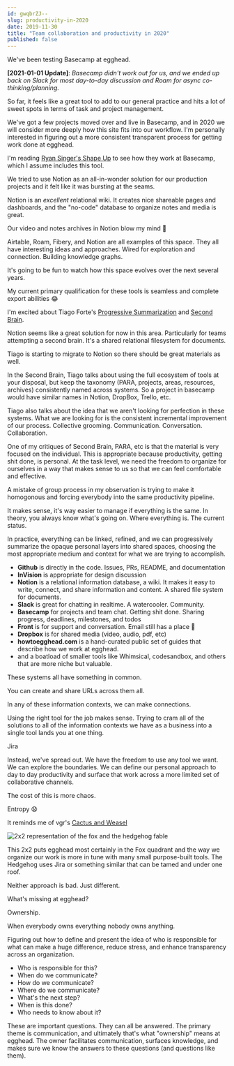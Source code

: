 ```yaml
---
id: gwqbrZJ--
slug: productivity-in-2020
date: 2019-11-30
title: "Team collaboration and productivity in 2020"
published: false
---
```


We've been testing Basecamp at egghead.

**[2021-01-01 Update]**: _Basecamp didn't work out for us, and we ended up back on Slack for most day-to-day discussion and Roam for async co-thinking/planning._

So far, it feels like a great tool to add to our general practice and hits a lot of sweet spots in terms of task and project management.

We've got a few projects moved over and live in Basecamp, and in 2020 we will consider more deeply how this site fits into our workflow. I'm personally interested in figuring out a more consistent transparent process for getting work done at egghead. 

I'm reading [Ryan Singer's Shape Up](https://basecamp.com/shapeup) to see how they work at Basecamp, which I assume includes this tool.

We tried to use Notion as an all-in-wonder solution for our production projects and it felt like it was bursting at the seams.

Notion is an *excellent* relational wiki. It creates nice shareable pages and dashboards, and the "no-code" database to organize notes and media is great. 

Our video and notes archives in Notion blow my mind 🤯

Airtable, Roam, Fibery, and Notion are all examples of this space. They all have interesting ideas and approaches. Wired for exploration and connection. Building knowledge graphs.

It's going to be fun to watch how this space evolves over the next several years.

My current primary qualification for these tools is seamless and complete export abilities 😂

I'm excited about Tiago Forte's [Progressive Summarization](https://praxis.fortelabs.co/progressive-summarization-a-practical-technique-for-designing-discoverable-notes-3459b257d3eb/) and [Second Brain](https://www.buildingasecondbrain.com/). 

Notion seems like a great solution for now in this area. Particularly for teams attempting a second brain. It's a shared relational filesystem for documents.

Tiago is starting to migrate to Notion so there should be great materials as well.

In the Second Brain, Tiago talks about using the full ecosystem of tools at your disposal, but keep the taxonomy (PARA, projects, areas, resources, archives) consistently named across systems. So a project in basecamp would have similar names in Notion, DropBox, Trello, etc.

Tiago also talks about the idea that we aren't looking for perfection in these systems. What we are looking for is the consistent incremental improvement of our process. Collective grooming. Communication. Conversation. Collaboration.

One of my critiques of Second Brain, PARA, etc is that the material is very focused on the individual. This is appropriate because productivity, getting shit done, is personal. At the task level, we need the freedom to organize for ourselves in a way that makes sense to us so that we can feel comfortable and effective.

A mistake of group process in my observation is trying to make it homogonous and forcing everybody into the same productivity pipeline.

It makes sense, it's way easier to manage if everything is the same. In theory, you always know what's going on. Where everything is. The current status.

In practice, everything can be linked, refined, and we can progressively summarize the opaque personal layers into shared spaces, choosing the most appropriate medium and context for what we are trying to accomplish.

* **Github** is directly in the code. Issues, PRs, README, and documentation 
* **InVision** is appropriate for design discussion
* **Notion** is a relational information database, a wiki. It makes it easy to write, connect, and share information and content. A shared file system for documents.
* **Slack** is great for chatting in realtime. A watercooler. Community.
* **Basecamp** for projects and team chat. Getting shit done. Sharing progress, deadlines, milestones, and todos
* **Front** is for support and conversation. Email still has a place 🖤
* **Dropbox** is for shared media (video, audio, pdf, etc)
* **howtoegghead.com** is a hand-curated public set of guides that describe how we work at egghead.
* and a boatload of smaller tools like Whimsical, codesandbox, and others that are more niche but valuable.

These systems all have something in common. 

You can create and share URLs across them all. 

In any of these information contexts, we can make connections.

Using the right tool for the job makes sense. Trying to cram all of the solutions to all of the information contexts we have as a business into a single tool lands you at one thing.

Jira

Instead, we've spread out. We have the freedom to use any tool we want. We can explore the boundaries. We can define our personal approach to day to day productivity and surface that work across a more limited set of collaborative channels.

The cost of this is more chaos. 

Entropy 😧

It reminds me of vgr's [Cactus and Weasel](https://www.ribbonfarm.com/2014/02/20/the-cactus-and-the-weasel/)

![2x2 representation of the fox and the hedgehog fable](https://res.cloudinary.com/badass-courses/image/fetch/v1665602232/https://joelhooks.com/images/strongweak.png)

This 2x2 puts egghead most certainly in the Fox quadrant and the way we organize our work is more in tune with many small purpose-built tools. The Hedgehog uses Jira or something similar that can be tamed and under one roof.

Neither approach is bad. Just different. 

What's missing at egghead?

Ownership. 

When everybody owns everything nobody owns anything.

Figuring out how to define and present the idea of who is responsible for what can make a huge difference, reduce stress, and enhance transparency across an organization.

* Who is responsible for this?
* When do we communicate?
* How do we communicate?
* Where do we communicate?
* What's the next step?
* When is this done?
* Who needs to know about it?

These are important questions. They can all be answered. The primary theme is communication, and ultimately that's what "ownership" means at egghead. The owner facilitates communication, surfaces knowledge, and makes sure we know the answers to these questions (and questions like them).
